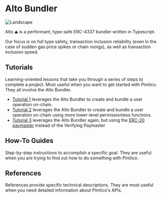 # Alto Bundler

![Landscape](/alto.png)

Alto ⛰️ is a performant, type-safe ERC-4337 bundler written in Typescript.

Our focus is on full type safety, transaction inclusion reliability (even in the case of sudden gas price spikes or chain reorgs), as well as transaction inclusion speed.

## Tutorials

Learning-oriented lessons that take you through a series of steps to complete a project. Most useful when you want to get started with Pimlico. They all involve the Alto Bundler. 

- [Tutorial 1](/permissionless/tutorial/tutorial-1) leverages the Alto Bundler to create and bundle a user operation on-chain.
- [Tutorial 2](/permissionless/tutorial/tutorial-2) leverages the Alto Bundler to create and bundle a user operation on-chain using more lower-level permissionless functions.
- [Tutorial 3](/permissionless/tutorial/tutorial-3) leverages the Alto Bundler again, but using the [ERC-20 paymaster](/infra/paymaster/erc20-paymaster) instead of the Verifying Paymaster

## How-To Guides

Step-by-step instructions to accomplish a specific goal. They are useful when you are trying to find out how to do something with Pimlico.

## References

References provide specific technical descriptions. They are most useful when you need detailed information about Pimlico's APIs.
